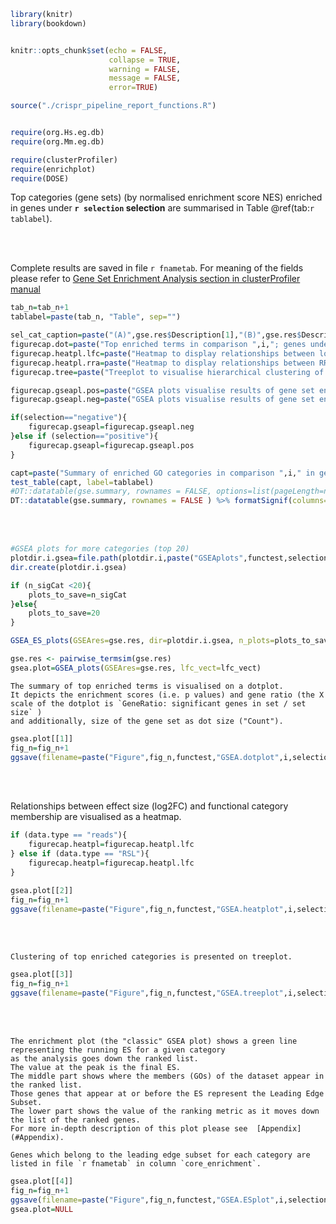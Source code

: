 <!-- 
This is a child document for presentation of GSEA in RRA results (Mageck)
to be used with crispr_pipeline_report_v0.4.Rmd and crispr_report_rra.Rmd
 -->



```r

library(knitr)
library(bookdown)


knitr::opts_chunk$set(echo = FALSE, 
                      collapse = TRUE, 
                      warning = FALSE, 
                      message = FALSE,
                      error=TRUE)

source("./crispr_pipeline_report_functions.R")


require(org.Hs.eg.db)
require(org.Mm.eg.db)

require(clusterProfiler)
require(enrichplot)
require(DOSE)

```





Top categories (gene sets) (by normalised enrichment score NES) enriched in genes under **`r selection` selection** are summarised in Table  \@ref(tab:`r tablabel`).


<br />
<br />

Complete results are saved in file `r fnametab`. For meaning of the fields please refer to 
[Gene Set Enrichment Analysis section in clusterProfiler manual](https://yulab-smu.top/biomedical-knowledge-mining-book/enrichment-overview.html#gsea-algorithm)



```r
tab_n=tab_n+1
tablabel=paste(tab_n, "Table", sep="")

sel_cat_caption=paste("(A)",gse.res$Description[1],"(B)",gse.res$Description[2],"(C)",gse.res$Description[3],"(D)",gse.res$Description[4],"(E)",gse.res$Description[5],"(F)",gse.res$Description[6],sep=" ")
figurecap.dot=paste("Top enriched terms in comparison ",i,"; genes under ",selection," selection. Sorted by effect size (normalised enrichment score, NES).",sep="")
figurecap.heatpl.lfc=paste("Heatmap to display relationships between log fold change at a gene level and functional category membership in comparison ",i,"; genes under ",selection," selection.",sep="")
figurecap.heatpl.rra=paste("Heatmap to display relationships between RRA pathway score and functional category membership in comparison ",i,"; genes under ",selection," selection.",sep="")
figurecap.tree=paste("Treeplot to visualise hierarchical clustering of enriched categories in comparison ",i,"; genes under ",selection," selection. Number of genes - number of genes in set; Color - FDR.",sep="")

figurecap.gseapl.pos=paste("GSEA plots visualise results of gene set enrichment analysis in comparison ",i,"; genes under ",selection," selection. Shown are top 6 categories (by FDR): ",sel_cat_caption,". Rank in ordered data set is by log2FC.",sep="")
figurecap.gseapl.neg=paste("GSEA plots visualise results of gene set enrichment analysis in comparison ",i,"; genes under ",selection," selection. Shown are top 6 categories (by FDR): ",sel_cat_caption,". Rank in ordered data set is by - log2FC.",sep="")

if(selection=="negative"){
	figurecap.gseapl=figurecap.gseapl.neg
}else if (selection=="positive"){
	figurecap.gseapl=figurecap.gseapl.pos
}

```

```r
capt=paste("Summary of enriched GO categories in comparison ",i," in genes under ",selection," selection. Shown are top 20 categories (by \"NES\").", sep="")
test_table(capt, label=tablabel)
#DT::datatable(gse.summary, rownames = FALSE, options=list(pageLength=n_sigCat) ) %>% formatSignif(columns=c('p.adjust'), digits=3)%>% formatSignif(columns=c('NES'), digits=4)
DT::datatable(gse.summary, rownames = FALSE ) %>% formatSignif(columns=c('p.adjust'), digits=3)%>% formatSignif(columns=c('NES'), digits=4)
```



<br />
<br />

```r
#GSEA plots for more categories (top 20)
plotdir.i.gsea=file.path(plotdir.i,paste("GSEAplots",functest,selection,sep="."))
dir.create(plotdir.i.gsea)

if (n_sigCat <20){
	plots_to_save=n_sigCat
}else{
	plots_to_save=20
}

GSEA_ES_plots(GSEAres=gse.res, dir=plotdir.i.gsea, n_plots=plots_to_save,sel=selection)
```


```r
gse.res <- pairwise_termsim(gse.res)
gsea.plot=GSEA_plots(GSEAres=gse.res, lfc_vect=lfc_vect)
```


```asis
The summary of top enriched terms is visualised on a dotplot.
It depicts the enrichment scores (i.e. p values) and gene ratio (the X scale of the dotplot is `GeneRatio: significant genes in set / set size` ) 
and additionally, size of the gene set as dot size ("Count").
```



```r
gsea.plot[[1]]
fig_n=fig_n+1
ggsave(filename=paste("Figure",fig_n,functest,"GSEA.dotplot",i,selection,"pdf",sep="."),path=plotdir.i,device="pdf")
```


<br />
<br />


Relationships between effect size (log2FC) and functional category membership are visualised as a heatmap.


```r
if (data.type == "reads"){
	figurecap.heatpl=figurecap.heatpl.lfc
} else if (data.type == "RSL"){
	figurecap.heatpl=figurecap.heatpl.lfc
}
```


```r
gsea.plot[[2]]
fig_n=fig_n+1
ggsave(filename=paste("Figure",fig_n,functest,"GSEA.heatplot",i,selection,"pdf",sep="."),path=plotdir.i,device="pdf")
```



<br />
<br />



```asis
Clustering of top enriched categories is presented on treeplot.
```


```r
gsea.plot[[3]]
fig_n=fig_n+1
ggsave(filename=paste("Figure",fig_n,functest,"GSEA.treeplot",i,selection,"pdf",sep="."),path=plotdir.i,device="pdf")
```


<br />
<br />

```asis
The enrichment plot (the "classic" GSEA plot) shows a green line representing the running ES for a given category 
as the analysis goes down the ranked list. 
The value at the peak is the final ES. 
The middle part shows where the members (GOs) of the dataset appear in the ranked list. 
Those genes that appear at or before the ES represent the Leading Edge Subset. 
The lower part shows the value of the ranking metric as it moves down the list of the ranked genes.
For more in-depth description of this plot please see  [Appendix](#Appendix).

Genes which belong to the leading edge subset for each category are listed in file `r fnametab` in column `core_enrichment`.
```



```r
gsea.plot[[4]]
fig_n=fig_n+1
ggsave(filename=paste("Figure",fig_n,functest,"GSEA.ESplot",i,selection,"pdf",sep="."),path=plotdir.i,device="pdf")
gsea.plot=NULL
```



